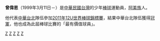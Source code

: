 {{blp unsourced|time=2012-01-07T13:17:14+00:00}}

'''曾偉恩'''（1999年3月11日－）是[[中華民國|中華民國]][[台灣|台灣]]的少年[[棒球|棒球]]運動員，[[阿美族|阿美族]]人。

他代表[[中華台北|中華台北]]隊伍參加[[2011年12U世界棒球錦標賽|2011年12U世界棒球錦標賽]]，結果中華台北隊伍獲得[[冠軍|冠軍]]，他也成為此屆棒球比賽的「最有價值球員」。

[[Category:台灣原住民棒球運動員|Z]]
[[Category:中華少棒隊選手|Z]]
[[Category:阿美族人|Z]]
[[Category:1999年出生|Z]]
[[Category:在世人物|Z]]